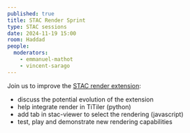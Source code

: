 ```yaml
---
published: true
title: STAC Render Sprint
type: STAC sessions
date: 2024-11-19 15:00
room: Haddad
people:
  moderators:
    - emmanuel-mathot
    - vincent-sarago
---
```

Join us to improve the [STAC render extension](https://github.com/stac-extensions/render):

* discuss the potential evolution of the extension
* help integrate render in TiTiler (python)
* add tab in stac-viewer to select the rendering (javascript)
* test, play and demonstrate new rendering capabilities
